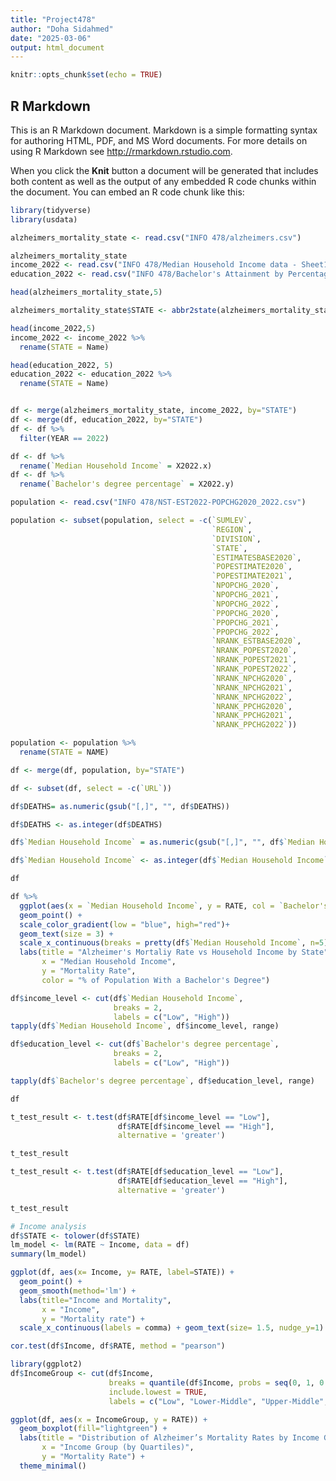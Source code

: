 ---
title: "Project478"
author: "Doha Sidahmed"
date: "2025-03-06"
output: html_document
---

```{r setup, include=FALSE}
knitr::opts_chunk$set(echo = TRUE)
```

## R Markdown

This is an R Markdown document. Markdown is a simple formatting syntax for authoring HTML, PDF, and MS Word documents. For more details on using R Markdown see <http://rmarkdown.rstudio.com>.

When you click the **Knit** button a document will be generated that includes both content as well as the output of any embedded R code chunks within the document. You can embed an R code chunk like this:

```{r}
library(tidyverse)
library(usdata)

alzheimers_mortality_state <- read.csv("INFO 478/alzheimers.csv")

alzheimers_mortality_state
income_2022 <- read.csv("INFO 478/Median Household Income data - Sheet1.csv")
education_2022 <- read.csv("INFO 478/Bachelor's Attainment by Percentage - Sheet1.csv")

head(alzheimers_mortality_state,5)

alzheimers_mortality_state$STATE <- abbr2state(alzheimers_mortality_state$STATE)

head(income_2022,5)
income_2022 <- income_2022 %>% 
  rename(STATE = Name)

head(education_2022, 5)
education_2022 <- education_2022 %>% 
  rename(STATE = Name)


df <- merge(alzheimers_mortality_state, income_2022, by="STATE")
df <- merge(df, education_2022, by="STATE")
df <- df %>% 
  filter(YEAR == 2022)

df <- df %>% 
  rename(`Median Household Income` = X2022.x)
df <- df %>% 
  rename(`Bachelor's degree percentage` = X2022.y)

population <- read.csv("INFO 478/NST-EST2022-POPCHG2020_2022.csv")

population <- subset(population, select = -c(`SUMLEV`,
                                             `REGION`,
                                             `DIVISION`,
                                             `STATE`,
                                             `ESTIMATESBASE2020`,
                                             `POPESTIMATE2020`,
                                             `POPESTIMATE2021`,
                                             `NPOPCHG_2020`,
                                             `NPOPCHG_2021`,
                                             `NPOPCHG_2022`,
                                             `PPOPCHG_2020`,
                                             `PPOPCHG_2021`,
                                             `PPOPCHG_2022`,
                                             `NRANK_ESTBASE2020`,
                                             `NRANK_POPEST2020`,
                                             `NRANK_POPEST2021`,
                                             `NRANK_POPEST2022`,
                                             `NRANK_NPCHG2020`,
                                             `NRANK_NPCHG2021`,
                                             `NRANK_NPCHG2022`,
                                             `NRANK_PPCHG2020`,
                                             `NRANK_PPCHG2021`,
                                             `NRANK_PPCHG2022`))

population <- population %>% 
  rename(STATE = NAME)

df <- merge(df, population, by="STATE")

df <- subset(df, select = -c(`URL`))

df$DEATHS= as.numeric(gsub("[,]", "", df$DEATHS))

df$DEATHS <- as.integer(df$DEATHS)

df$`Median Household Income` = as.numeric(gsub("[,]", "", df$`Median Household Income`))

df$`Median Household Income` <- as.integer(df$`Median Household Income`)

df

```


```{r}
df %>% 
  ggplot(aes(x = `Median Household Income`, y = RATE, col = `Bachelor's degree percentage`, label = STATE)) +
  geom_point() +
  scale_color_gradient(low = "blue", high="red")+
  geom_text(size = 3) + 
  scale_x_continuous(breaks = pretty(df$`Median Household Income`, n=5))+
  labs(title = "Alzheimer's Mortaliy Rate vs Household Income by State",
       x = "Median Household Income",
       y = "Mortality Rate",
       color = "% of Population With a Bachelor's Degree")
```

```{r}

df$income_level <- cut(df$`Median Household Income`, 
                       breaks = 2, 
                       labels = c("Low", "High"))
tapply(df$`Median Household Income`, df$income_level, range)

df$education_level <- cut(df$`Bachelor's degree percentage`, 
                       breaks = 2, 
                       labels = c("Low", "High"))

tapply(df$`Bachelor's degree percentage`, df$education_level, range)

df
```

```{r}
t_test_result <- t.test(df$RATE[df$income_level == "Low"], 
                        df$RATE[df$income_level == "High"], 
                        alternative = 'greater')

t_test_result
```

```{r}
t_test_result <- t.test(df$RATE[df$education_level == "Low"], 
                        df$RATE[df$education_level == "High"], 
                        alternative = 'greater')

t_test_result
```

```{r}
# Income analysis
df$STATE <- tolower(df$STATE)
lm_model <- lm(RATE ~ Income, data = df)
summary(lm_model)
```

```{r}
ggplot(df, aes(x= Income, y= RATE, label=STATE)) +
  geom_point() +
  geom_smooth(method='lm') +
  labs(title="Income and Mortality",
       x = "Income",
       y = "Mortality rate") +
  scale_x_continuous(labels = comma) + geom_text(size= 1.5, nudge_y=1)
```

```{r}
cor.test(df$Income, df$RATE, method = "pearson")
```

```{r}
library(ggplot2)
df$IncomeGroup <- cut(df$Income, 
                      breaks = quantile(df$Income, probs = seq(0, 1, 0.25), na.rm = TRUE), 
                      include.lowest = TRUE, 
                      labels = c("Low", "Lower-Middle", "Upper-Middle", "High"))

ggplot(df, aes(x = IncomeGroup, y = RATE)) +
  geom_boxplot(fill="lightgreen") +
  labs(title = "Distribution of Alzheimer’s Mortality Rates by Income Groups",
       x = "Income Group (by Quartiles)",
       y = "Mortality Rate") +
  theme_minimal()
```
